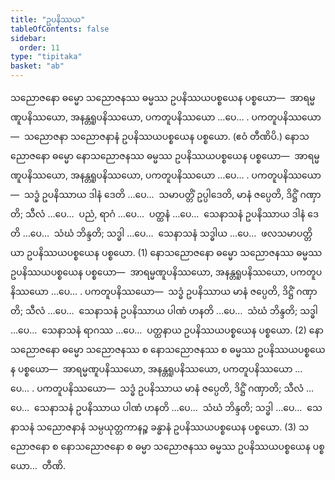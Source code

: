 ```yaml
---
title: "ဥပနိဿယ"
tableOfContents: false
sidebar:
  order: 11
type: "tipitaka"
basket: "ab"
---
```



<DynamicBreadcrumb />

<Division number="22">

<Paragraph number="1374">
သညောဇနော ဓမ္မော သညောဇနဿ ဓမ္မဿ ဥပနိဿယပစ္စယေန ပစ္စယော—  အာရမ္မဏူပနိဿယော, အနန္တရူပနိဿယော, ပကတူပနိဿယော …ပေ… . <Emphasis>ပကတူပနိဿယော</Emphasis>—  သညောဇနာ သညောဇနာနံ ဥပနိဿယပစ္စယေန ပစ္စယော. (ဧဝံ တီဏိပိ.)
</Paragraph>

</Division>
<Division number="23">

<Paragraph number="1375">
နောသညောဇနော ဓမ္မော နောသညောဇနဿ ဓမ္မဿ ဥပနိဿယပစ္စယေန ပစ္စယော—  အာရမ္မဏူပနိဿယော, အနန္တရူပနိဿယော, ပကတူပနိဿယော …ပေ… . <Emphasis>ပကတူပနိဿယော</Emphasis>—  သဒ္ဓံ ဥပနိဿာယ ဒါနံ ဒေတိ …ပေ…  သမာပတ္တိံ ဥပ္ပါဒေတိ, မာနံ ဇပ္ပေတိ, ဒိဋ္ဌိံ ဂဏှာတိ; သီလံ …ပေ…  ပညံ, ရာဂံ …ပေ…  ပတ္ထနံ …ပေ…  သေနာသနံ ဥပနိဿာယ ဒါနံ ဒေတိ …ပေ…  သံဃံ ဘိန္ဒတိ; သဒ္ဓါ …ပေ…  သေနာသနံ သဒ္ဓါယ …ပေ…  ဖလသမာပတ္တိယာ ဥပနိဿယပစ္စယေန ပစ္စယော. (1)
</Paragraph>

<Paragraph number="1376">
နောသညောဇနော ဓမ္မော သညောဇနဿ ဓမ္မဿ ဥပနိဿယပစ္စယေန ပစ္စယော—  အာရမ္မဏူပနိဿယော, အနန္တရူပနိဿယော, ပကတူပနိဿယော …ပေ… . <Emphasis>ပကတူပနိဿယော</Emphasis>—  သဒ္ဓံ ဥပနိဿာယ မာနံ ဇပ္ပေတိ, ဒိဋ္ဌိံ ဂဏှာတိ; သီလံ …ပေ…  သေနာသနံ ဥပနိဿာယ ပါဏံ ဟနတိ …ပေ…  သံဃံ ဘိန္ဒတိ; သဒ္ဓါ …ပေ…  သေနာသနံ ရာဂဿ …ပေ…  ပတ္ထနာယ ဥပနိဿယပစ္စယေန ပစ္စယော. (2)
</Paragraph>

<Paragraph number="1377">
နောသညောဇနော ဓမ္မော သညောဇနဿ စ နောသညောဇနဿ စ ဓမ္မဿ ဥပနိဿယပစ္စယေန ပစ္စယော—  အာရမ္မဏူပနိဿယော, အနန္တရူပနိဿယော, ပကတူပနိဿယော …ပေ… . <Emphasis>ပကတူပနိဿယော</Emphasis>—  သဒ္ဓံ ဥပနိဿာယ မာနံ ဇပ္ပေတိ, ဒိဋ္ဌိံ ဂဏှာတိ; သီလံ …ပေ…  သေနာသနံ ဥပနိဿာယ ပါဏံ ဟနတိ …ပေ…  သံဃံ ဘိန္ဒတိ; သဒ္ဓါ …ပေ…  သေနာသနံ သညောဇနာနံ သမ္ပယုတ္တကာနဉ္စ ခန္ဓာနံ ဥပနိဿယပစ္စယေန ပစ္စယော. (3)
</Paragraph>

<Paragraph number="1378">
သညောဇနော စ နောသညောဇနော စ ဓမ္မာ သညောဇနဿ ဓမ္မဿ ဥပနိဿယပစ္စယေန ပစ္စယော…  တီဏိ.
</Paragraph>
</Division>